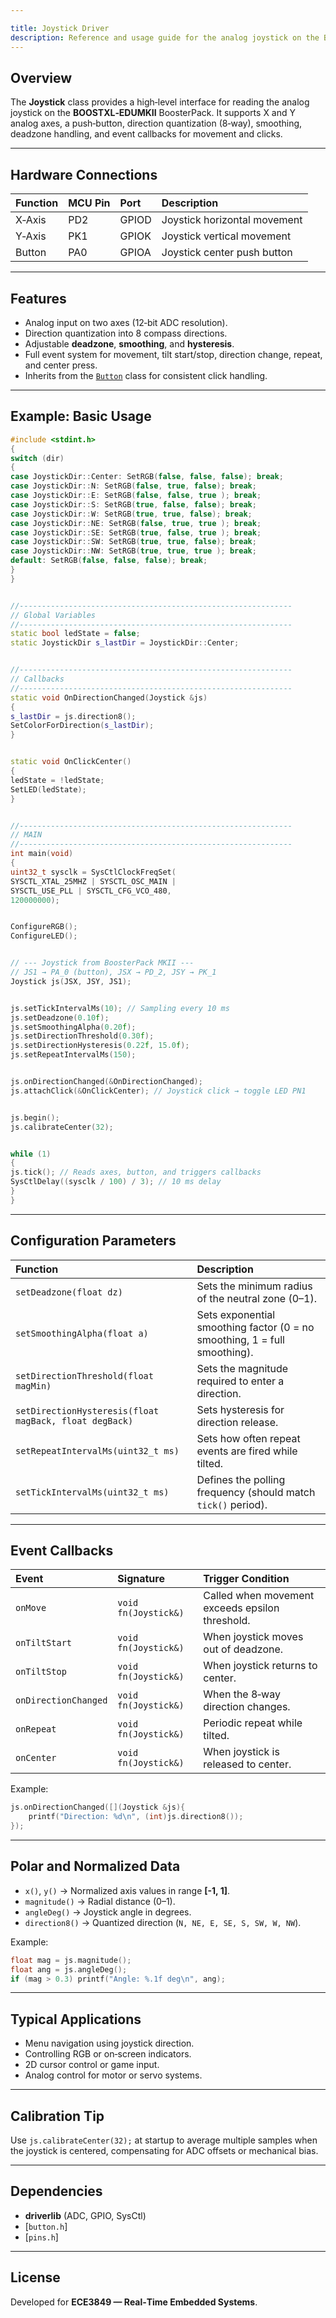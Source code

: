 ```yaml
---

title: Joystick Driver 
description: Reference and usage guide for the analog joystick on the BOOSTXL‑EDUMKII with TM4C1294XL LaunchPad.
---
```


## Overview

The **Joystick** class provides a high‑level interface for reading the analog joystick on the **BOOSTXL‑EDUMKII** BoosterPack. It supports X and Y analog axes, a push‑button, direction quantization (8‑way), smoothing, deadzone handling, and event callbacks for movement and clicks.

<Badge text="ADC0" variant="note" /> <Badge text="GPIO / Analog" variant="success" />

---

## Hardware Connections

| Function | MCU Pin | Port  | Description                  |
| :------- | :------ | :---- | :--------------------------- |
| X‑Axis   | PD2     | GPIOD | Joystick horizontal movement |
| Y‑Axis   | PK1     | GPIOK | Joystick vertical movement   |
| Button   | PA0     | GPIOA | Joystick center push button  |

---

## Features

* Analog input on two axes (12‑bit ADC resolution).
* Direction quantization into 8 compass directions.
* Adjustable **deadzone**, **smoothing**, and **hysteresis**.
* Full event system for movement, tilt start/stop, direction change, repeat, and center press.
* Inherits from the [`Button`](../button-driver) class for consistent click handling.

---

## Example: Basic Usage

```cpp
#include <stdint.h>
{
switch (dir)
{
case JoystickDir::Center: SetRGB(false, false, false); break;
case JoystickDir::N: SetRGB(false, true, false); break;
case JoystickDir::E: SetRGB(false, false, true ); break;
case JoystickDir::S: SetRGB(true, false, false); break;
case JoystickDir::W: SetRGB(true, true, false); break;
case JoystickDir::NE: SetRGB(false, true, true ); break;
case JoystickDir::SE: SetRGB(true, false, true ); break;
case JoystickDir::SW: SetRGB(true, true, false); break;
case JoystickDir::NW: SetRGB(true, true, true ); break;
default: SetRGB(false, false, false); break;
}
}


//-------------------------------------------------------------
// Global Variables
//-------------------------------------------------------------
static bool ledState = false;
static JoystickDir s_lastDir = JoystickDir::Center;


//-------------------------------------------------------------
// Callbacks
//-------------------------------------------------------------
static void OnDirectionChanged(Joystick &js)
{
s_lastDir = js.direction8();
SetColorForDirection(s_lastDir);
}


static void OnClickCenter()
{
ledState = !ledState;
SetLED(ledState);
}


//-------------------------------------------------------------
// MAIN
//-------------------------------------------------------------
int main(void)
{
uint32_t sysclk = SysCtlClockFreqSet(
SYSCTL_XTAL_25MHZ | SYSCTL_OSC_MAIN |
SYSCTL_USE_PLL | SYSCTL_CFG_VCO_480,
120000000);


ConfigureRGB();
ConfigureLED();


// --- Joystick from BoosterPack MKII ---
// JS1 → PA_0 (button), JSX → PD_2, JSY → PK_1
Joystick js(JSX, JSY, JS1);


js.setTickIntervalMs(10); // Sampling every 10 ms
js.setDeadzone(0.10f);
js.setSmoothingAlpha(0.20f);
js.setDirectionThreshold(0.30f);
js.setDirectionHysteresis(0.22f, 15.0f);
js.setRepeatIntervalMs(150);


js.onDirectionChanged(&OnDirectionChanged);
js.attachClick(&OnClickCenter); // Joystick click → toggle LED PN1


js.begin();
js.calibrateCenter(32);


while (1)
{
js.tick(); // Reads axes, button, and triggers callbacks
SysCtlDelay((sysclk / 100) / 3); // 10 ms delay
}
}
```
---


## Configuration Parameters

| Function                                               | Description                                                               |
| :----------------------------------------------------- | :------------------------------------------------------------------------ |
| `setDeadzone(float dz)`                                | Sets the minimum radius of the neutral zone (0–1).                        |
| `setSmoothingAlpha(float a)`                           | Sets exponential smoothing factor (0 = no smoothing, 1 = full smoothing). |
| `setDirectionThreshold(float magMin)`                  | Sets the magnitude required to enter a direction.                         |
| `setDirectionHysteresis(float magBack, float degBack)` | Sets hysteresis for direction release.                                    |
| `setRepeatIntervalMs(uint32_t ms)`                     | Sets how often repeat events are fired while tilted.                      |
| `setTickIntervalMs(uint32_t ms)`                       | Defines the polling frequency (should match `tick()` period).             |

---

## Event Callbacks

| Event                | Signature            | Trigger Condition                               |
| :------------------- | :------------------- | :---------------------------------------------- |
| `onMove`             | `void fn(Joystick&)` | Called when movement exceeds epsilon threshold. |
| `onTiltStart`        | `void fn(Joystick&)` | When joystick moves out of deadzone.            |
| `onTiltStop`         | `void fn(Joystick&)` | When joystick returns to center.                |
| `onDirectionChanged` | `void fn(Joystick&)` | When the 8‑way direction changes.               |
| `onRepeat`           | `void fn(Joystick&)` | Periodic repeat while tilted.                   |
| `onCenter`           | `void fn(Joystick&)` | When joystick is released to center.            |

Example:

```cpp
js.onDirectionChanged([](Joystick &js){
    printf("Direction: %d\n", (int)js.direction8());
});
```

---

## Polar and Normalized Data

* `x()`, `y()` → Normalized axis values in range **[-1, 1]**.
* `magnitude()` → Radial distance (0–1).
* `angleDeg()` → Joystick angle in degrees.
* `direction8()` → Quantized direction (`N, NE, E, SE, S, SW, W, NW`).

Example:

```cpp
float mag = js.magnitude();
float ang = js.angleDeg();
if (mag > 0.3) printf("Angle: %.1f deg\n", ang);
```

---

## Typical Applications

* Menu navigation using joystick direction.
* Controlling RGB or on‑screen indicators.
* 2D cursor control or game input.
* Analog control for motor or servo systems.

---

## Calibration Tip

Use `js.calibrateCenter(32);` at startup to average multiple samples when the joystick is centered, compensating for ADC offsets or mechanical bias.

---

## Dependencies

* **driverlib** (ADC, GPIO, SysCtl)
* [`button.h`]
* [`pins.h`]

---

## License

Developed for **ECE3849 — Real‑Time Embedded Systems**.

<Badge text="Author: Edwin R." variant="note" /> <Badge text="Version 1.0" variant="success" />
